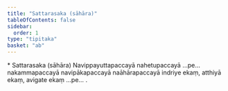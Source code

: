 ```yaml
---
title: "Sattarasaka (sāhāra)"
tableOfContents: false
sidebar:
  order: 1
type: "tipitaka"
basket: "ab"
---
```



<DynamicBreadcrumb />

<Paragraph type="center">
* Sattarasaka (sāhāra)
</Paragraph>

<Paragraph number="1775">
Navippayuttapaccayā nahetupaccayā …pe…  nakammapaccayā navipākapaccayā naāhārapaccayā indriye ekaṃ, atthiyā ekaṃ, avigate ekaṃ …pe… .
</Paragraph>